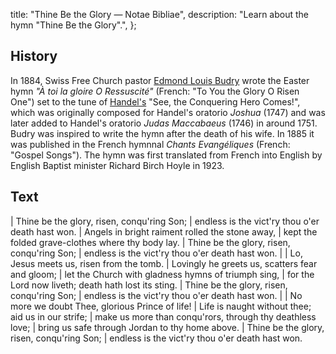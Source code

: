   title: "Thine Be the Glory — Notae Bibliae",
  description: "Learn about the hymn \"Thine Be the Glory\".",
};

<Initial text="Thine Be the Glory" />

## History

In 1884, Swiss Free Church pastor [Edmond Louis Budry](/liturgy/music/composers/edmond-louis-budry) wrote the Easter hymn *"À toi la gloire O Ressuscité"* (French: "To You the Glory O Risen One") set to the tune of [Handel's](/liturgy/music/composers/george-frideric-handel) "See, the Conquering Hero Comes!", which was originally composed for Handel's oratorio *Joshua* (1747) and was later added to Handel's oratorio *Judas Maccabaeus* (1746) in around 1751. Budry was inspired to write the hymn after the death of his wife. In 1885 it was published in the French hymnnal *Chants Evangéliques* (French: "Gospel Songs"). The hymn was first translated from French into English by English Baptist minister Richard Birch Hoyle in 1923.

## Text

<Poetry>
|  Thine be the glory, risen, conqu'ring Son;
|  endless is the vict'ry thou o'er death hast won.
|  Angels in bright raiment rolled the stone away,
|  kept the folded grave-clothes where thy body lay.
|  Thine be the glory, risen, conqu'ring Son;
|  endless is the vict'ry thou o'er death hast won.
|
|  Lo, Jesus meets us, risen from the tomb.
|  Lovingly he greets us, scatters fear and gloom;
|  let the Church with gladness hymns of triumph sing,
|  for the Lord now liveth; death hath lost its sting.
|  Thine be the glory, risen, conqu'ring Son;
|  endless is the vict'ry thou o'er death hast won.
|
|  No more we doubt Thee, glorious Prince of life!
|  Life is naught without thee; aid us in our strife;
|  make us more than conqu'rors, through thy deathless love;
|  bring us safe through Jordan to thy home above.
|  Thine be the glory, risen, conqu'ring Son;
|  endless is the vict'ry thou o'er death hast won.
</Poetry>
